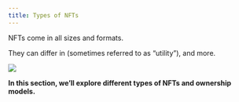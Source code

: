 ```yaml
---
title: Types of NFTs
---
```


NFTs come in all sizes and formats.

They can differ in <Nutshell children="art and style," glossaryEntry="content/glossary/CH3-art--tyle.mdx" /> <Nutshell children="file format," glossaryEntry="content/glossary/CH3-file-format.mdx" /> <Nutshell children="use cases" glossaryEntry="content/glossary/CH3-use-cases.mdx" /> (sometimes referred to as “utility”), and more.

![](/assets/ch3-pg1.jpg)

**In this section, we’ll explore different types of NFTs and ownership models.**

![]()
